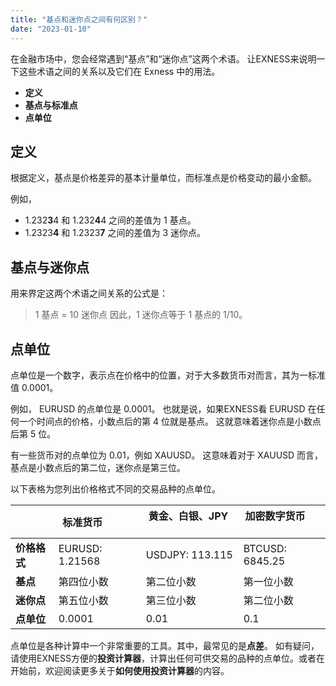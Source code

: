 ```yaml
---
title: "基点和迷你点之间有何区别？"
date: "2023-01-10"
---
```


<Ads></Ads> 

在金融市场中，您会经常遇到“基点”和“迷你点”这两个术语。 让EXNESS来说明一下这些术语之间的关系以及它们在 Exness 中的用法。

- **定义**
- **基点与标准点**
- **点单位**

## 定义

根据定义，基点是价格差异的基本计量单位，而标准点是价格变动的最小金额。

例如，

- 1.232**3**4 和 1.232**4**4 之间的差值为 1 基点。
- 1.2323**4** 和 1.2323**7** 之间的差值为 3 迷你点。

## 基点与迷你点

用来界定这两个术语之间关系的公式是：

> 1 基点 = 10 迷你点
> 因此，1 迷你点等于 1 基点的 1/10。

## 点单位

点单位是一个数字，表示点在价格中的位置，对于大多数货币对而言，其为一标准值 0.0001。

例如， EURUSD 的点单位是 0.0001。 也就是说，如果EXNESS看 EURUSD 在任何一个时间点的价格，小数点后的第 4 位就是基点。 这就意味着迷你点是小数点后第 5 位。

有一些货币对的点单位为 0.01，例如 XAUUSD。 这意味着对于 XAUUSD 而言，基点是小数点后的第二位，迷你点是第三位。

以下表格为您列出价格格式不同的交易品种的点单位。

|   | 标准货币            | 黄金、白银、JPY         | 加密数字货币        |
| --- | --- | --- | --- |
| **价格格式** | EURUSD: 1.21568 | USDJPY: 113.115 | BTCUSD: 6845.25 |
| **基点** | 第四位小数 | 第二位小数 | 第一位小数 |
| **迷你点** | 第五位小数 | 第三位小数 | 第二位小数 |
| **点单位** | 0.0001 | 0.01 | 0.1 |

点单位是各种计算中一个非常重要的工具。其中，最常见的是**点差**。 如有疑问，请使用EXNESS方便的**投资计算器**，计算出任何可供交易的品种的点单位。或者在开始前，欢迎阅读更多关于**如何使用投资计算器**的内容。
